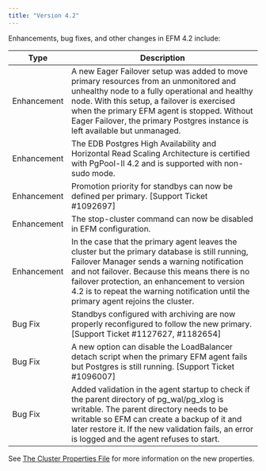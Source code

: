 ```yaml
---
title: "Version 4.2"
---
```


Enhancements, bug fixes, and other changes in EFM 4.2 include:

| Type | Description |
| ---- |------------ |
| Enhancement | A new Eager Failover setup was added to move primary resources from an unmonitored and unhealthy node to a fully operational and healthy node. With this setup, a failover is exercised when the primary EFM agent is stopped. Without Eager Failover, the primary Postgres instance is left available but unmanaged. |
| Enhancement | The EDB Postgres High Availability and Horizontal Read Scaling Architecture is certified with PgPool-II 4.2 and is supported with non-sudo mode. |
| Enhancement | Promotion priority for standbys can now be defined per primary. [Support Ticket #1092697]
| Enhancement | The stop-cluster command can now be disabled in EFM configuration. |
| Enhancement | In the case that the primary agent leaves the cluster but the primary database is still running, Failover Manager sends a warning notification and not failover. Because this means there is no failover protection, an enhancement to version 4.2 is to repeat the warning notification until the primary agent rejoins the cluster.|
| Bug Fix | Standbys configured with archiving are now properly reconfigured to follow the new primary. [Support Ticket #1127627, #1182654]
| Bug Fix | A new option can disable the LoadBalancer detach script when the primary EFM agent fails but Postgres is still running. [Support Ticket #1096007] |
| Bug Fix | Added validation in the agent startup to check if the parent directory of pg_wal/pg_xlog is writable. The parent directory needs to be writable so EFM can create a backup of it and later restore it. If the new validation fails, an error is logged and the agent refuses to start. |

See [The Cluster Properties File](/efm/4/04_configuring_efm/01_cluster_properties/) for more information on the new properties.
